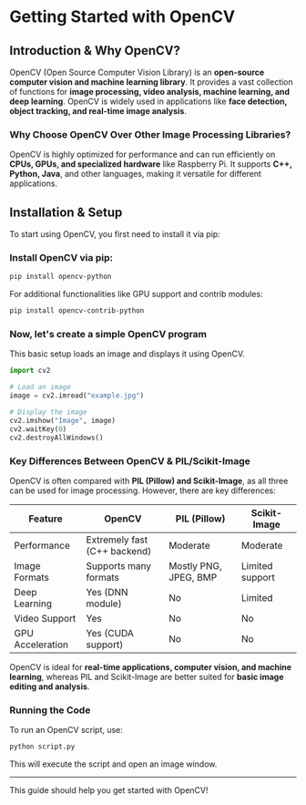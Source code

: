 # Getting Started with OpenCV

## Introduction & Why OpenCV?

OpenCV (Open Source Computer Vision Library) is an **open-source computer vision and machine learning library**. It provides a vast collection of functions for **image processing, video analysis, machine learning, and deep learning**. OpenCV is widely used in applications like **face detection, object tracking, and real-time image analysis**.

### Why Choose OpenCV Over Other Image Processing Libraries?

OpenCV is highly optimized for performance and can run efficiently on **CPUs, GPUs, and specialized hardware** like Raspberry Pi. It supports **C++, Python, Java**, and other languages, making it versatile for different applications.

## Installation & Setup

To start using OpenCV, you first need to install it via pip:

### Install OpenCV via pip:

```sh
pip install opencv-python
```

For additional functionalities like GPU support and contrib modules:

```sh
pip install opencv-contrib-python
```

### Now, let's create a simple OpenCV program

This basic setup loads an image and displays it using OpenCV.

```python
import cv2

# Load an image
image = cv2.imread("example.jpg")

# Display the image
cv2.imshow("Image", image)
cv2.waitKey(0)
cv2.destroyAllWindows()
```

### Key Differences Between OpenCV & PIL/Scikit-Image

OpenCV is often compared with **PIL (Pillow) and Scikit-Image**, as all three can be used for image processing. However, there are key differences:

| Feature          | OpenCV                        | PIL (Pillow)             | Scikit-Image         |
|-----------------|--------------------------------|---------------------------|-----------------------|
| Performance     | Extremely fast (C++ backend) | Moderate                  | Moderate              |
| Image Formats  | Supports many formats        | Mostly PNG, JPEG, BMP     | Limited support       |
| Deep Learning  | Yes (DNN module)             | No                        | Limited               |
| Video Support  | Yes                           | No                        | No                    |
| GPU Acceleration| Yes (CUDA support)          | No                        | No                    |

OpenCV is ideal for **real-time applications, computer vision, and machine learning**, whereas PIL and Scikit-Image are better suited for **basic image editing and analysis**.

### Running the Code

To run an OpenCV script, use:

```sh
python script.py
```

This will execute the script and open an image window.

---

This guide should help you get started with OpenCV!

